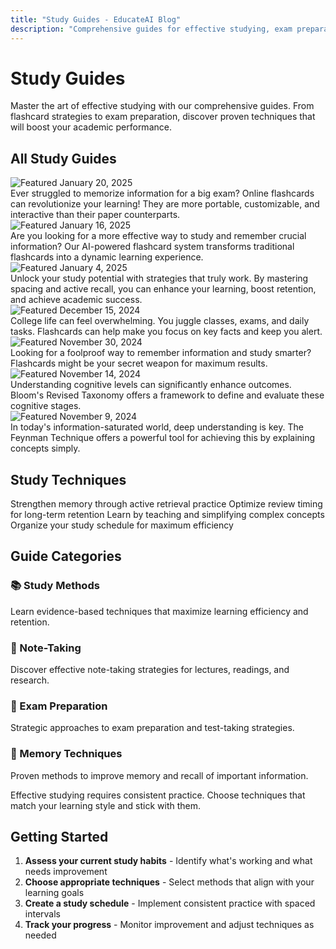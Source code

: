 ```yaml
---
title: "Study Guides - EducateAI Blog" 
description: "Comprehensive guides for effective studying, exam preparation, and academic success strategies"
---
```


# Study Guides

Master the art of effective studying with our comprehensive guides. From flashcard strategies to exam preparation, discover proven techniques that will boost your academic performance.

## All Study Guides

<CardGroup cols={2}>
  <Card title="Creating and Using Online Flashcards: A Comprehensive Guide" href="/blog/guides/creating-and-using-online-flashcards-a-comprehensive-guide" icon="cards-blank">
    <div style={{display: 'flex', alignItems: 'center', gap: '12px', marginBottom: '8px'}}>
      <img src="/images/blog/photo-1495465798138-718f86d1a4bc.jpg" alt="Featured" style={{width: '60px', height: '40px', objectFit: 'cover', borderRadius: '4px'}} />
      <span style={{fontSize: '12px', color: '#666'}}>January 20, 2025</span>
    </div>
    Ever struggled to memorize information for a big exam? Online flashcards can revolutionize your learning! They are more portable, customizable, and interactive than their paper counterparts.
  </Card>
  
  <Card title="EducateAi's AI-Powered Flashcard System" href="/blog/guides/educateais-ai-powered-flashcard-system" icon="sparkles">
    <div style={{display: 'flex', alignItems: 'center', gap: '12px', marginBottom: '8px'}}>
      <img src="/images/blog/photo-1463171379579-3fdfb86d6285.jpg" alt="Featured" style={{width: '60px', height: '40px', objectFit: 'cover', borderRadius: '4px'}} />
      <span style={{fontSize: '12px', color: '#666'}}>January 16, 2025</span>
    </div>
    Are you looking for a more effective way to study and remember crucial information? Our AI-powered flashcard system transforms traditional flashcards into a dynamic learning experience.
  </Card>
  
  <Card title="How to Study Effectively: Master Spacing and Active Recall for Academic Success" href="/blog/guides/how-to-study-effectively-master-spacing-and-active-recall-for-academic-success" icon="brain">
    <div style={{display: 'flex', alignItems: 'center', gap: '12px', marginBottom: '8px'}}>
      <img src="/images/blog/photo-1550842605-92ad35330694.jpg" alt="Featured" style={{width: '60px', height: '40px', objectFit: 'cover', borderRadius: '4px'}} />
      <span style={{fontSize: '12px', color: '#666'}}>January 4, 2025</span>
    </div>
    Unlock your study potential with strategies that truly work. By mastering spacing and active recall, you can enhance your learning, boost retention, and achieve academic success.
  </Card>
  
  <Card title="Flashcards for College Students: A Comprehensive Guide" href="/blog/guides/flashcards-for-college-students-a-comprehensive-guide" icon="graduation-cap">
    <div style={{display: 'flex', alignItems: 'center', gap: '12px', marginBottom: '8px'}}>
      <img src="/images/blog/photo-1546953304-5d96f43c2e94.jpg" alt="Featured" style={{width: '60px', height: '40px', objectFit: 'cover', borderRadius: '4px'}} />
      <span style={{fontSize: '12px', color: '#666'}}>December 15, 2024</span>
    </div>
    College life can feel overwhelming. You juggle classes, exams, and daily tasks. Flashcards can help make you focus on key facts and keep you alert.
  </Card>
  
  <Card title="Flashcards for Studying: Unlocking Your Learning Potential" href="/blog/guides/flashcards-for-studying-unlocking-your-learning-potential" icon="unlock">
    <div style={{display: 'flex', alignItems: 'center', gap: '12px', marginBottom: '8px'}}>
      <img src="/images/blog/photo-1547653872-052e3539decc.jpg" alt="Featured" style={{width: '60px', height: '40px', objectFit: 'cover', borderRadius: '4px'}} />
      <span style={{fontSize: '12px', color: '#666'}}>November 30, 2024</span>
    </div>
    Looking for a foolproof way to remember information and study smarter? Flashcards might be your secret weapon for maximum results.
  </Card>
  
  <Card title="Understanding Cognitive Levels: How They Work and Why They Matter" href="/blog/guides/understanding-cognitive-levels-how-they-work-and-why-they-matter" icon="layers">
    <div style={{display: 'flex', alignItems: 'center', gap: '12px', marginBottom: '8px'}}>
      <img src="/images/blog/photo-1483446288147-2488bc359623.jpg" alt="Featured" style={{width: '60px', height: '40px', objectFit: 'cover', borderRadius: '4px'}} />
      <span style={{fontSize: '12px', color: '#666'}}>November 14, 2024</span>
    </div>
    Understanding cognitive levels can significantly enhance outcomes. Bloom's Revised Taxonomy offers a framework to define and evaluate these cognitive stages.
  </Card>
  
  <Card title="Mastering Deep Learning: The Feynman Technique" href="/blog/guides/mastering-deep-learning-the-feynman-technique" icon="chalkboard-user">
    <div style={{display: 'flex', alignItems: 'center', gap: '12px', marginBottom: '8px'}}>
      <img src="/images/blog/photo-1434030216411-0b793f4b4173.jpg" alt="Featured" style={{width: '60px', height: '40px', objectFit: 'cover', borderRadius: '4px'}} />
      <span style={{fontSize: '12px', color: '#666'}}>November 9, 2024</span>
    </div>
    In today's information-saturated world, deep understanding is key. The Feynman Technique offers a powerful tool for achieving this by explaining concepts simply.
  </Card>
</CardGroup>

## Study Techniques

<CardGroup cols={2}>
  <Card title="Active Recall" icon="brain">
    Strengthen memory through active retrieval practice
  </Card>
  
  <Card title="Spaced Repetition" icon="clock">
    Optimize review timing for long-term retention
  </Card>
  
  <Card title="Feynman Technique" icon="chalkboard-user">
    Learn by teaching and simplifying complex concepts
  </Card>
  
  <Card title="Time Management" icon="calendar-check">
    Organize your study schedule for maximum efficiency
  </Card>
</CardGroup>

## Guide Categories

### 📚 Study Methods
Learn evidence-based techniques that maximize learning efficiency and retention.

### 📝 Note-Taking
Discover effective note-taking strategies for lectures, readings, and research.

### 🎯 Exam Preparation
Strategic approaches to exam preparation and test-taking strategies.

### 🧠 Memory Techniques
Proven methods to improve memory and recall of important information.

<Warning>
  Effective studying requires consistent practice. Choose techniques that match your learning style and stick with them.
</Warning>

## Getting Started

1. **Assess your current study habits** - Identify what's working and what needs improvement
2. **Choose appropriate techniques** - Select methods that align with your learning goals
3. **Create a study schedule** - Implement consistent practice with spaced intervals
4. **Track your progress** - Monitor improvement and adjust techniques as needed